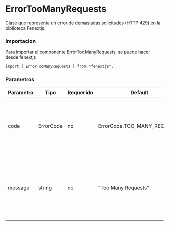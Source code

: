 # ErrorTooManyRequests

Clase que representa un error de demasiadas solicitudes (HTTP 429) en la biblioteca Fenextjs.

### Importacion

Para importar el componente ErrorTooManyRequests, se puede hacer desde fenextjs

```tsx copy
import { ErrorTooManyRequests } from "fenextjs";
```

### Parametros

| Parametro | Tipo      | Requerido | Default                     | Descripcion                                                                                         |
| --------- | --------- | --------- | --------------------------- | --------------------------------------------------------------------------------------------------- |
| code      | ErrorCode | no        | ErrorCode.TOO_MANY_REQUESTS | Código de error específico que indica que se ha excedido el límite de solicitudes permitidas.       |
| message   | string    | no        | "Too Many Requests"         | Mensaje de error que describe la naturaleza del problema cuando se excede el límite de solicitudes. |
